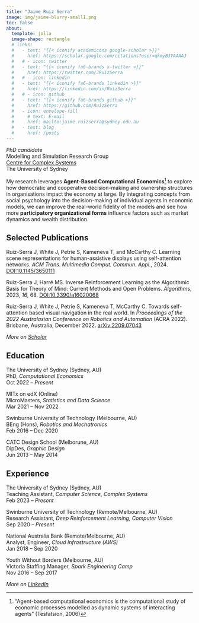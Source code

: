 ```yaml
---
title: "Jaime Ruiz Serra"
image: img/jaime-blurry-small1.png
toc: false
about:
  template: jolla
  image-shape: rectangle
  # links:
  #   - text: "{{< iconify academicons google-scholar >}}"
  #     href: https://scholar.google.com/citations?user=qkmyBJYAAAAJ
  #   # - icon: twitter
  #   - text: "{{< iconify fa6-brands x-twitter >}}"
  #     href: https://twitter.com/JRuizSerra
  #   # - icon: linkedin
  #   - text: "{{< iconify fa6-brands linkedin >}}"
  #     href: https://linkedin.com/in/RuizSerra
  #   # - icon: github
  #   - text: "{{< iconify fa6-brands github >}}"
  #     href: https://github.com/RuizSerra
  #   - icon: envelope-fill
  #     # text: E-mail
  #     href: mailto:jaime.ruizserra@sydney.edu.au
  #   - text: blog
  #     href: /posts
---
```



*PhD candidate*   
Modelling and Simulation Research Group  
[Centre for Complex Systems](https://www.sydney.edu.au/engineering/our-research/complex-systems.html)  
The University of Sydney

My research leverages **Agent-Based Computational Economics**[^1] to explore how democratic 
and cooperative decision-making and ownership structures in organisations impact 
the economy at large. By integrating concepts from social psychology into the 
decision-making of individual agents in economic models, we can improve the 
real-world fidelity of the models and see how more **participatory organizational forms** 
influence factors such as market dynamics and wealth distribution.

[^1]: "Agent-based computational economics is the computational study of economic processes modelled as dynamic systems of interacting agents" (Tesfatsion, 2006)

## Selected Publications

Ruiz-Serra J, White J, Petrie S, Kameneva T, and McCarthy C. Learning scene representations for human-assistive displays using self-attention networks. *ACM Trans. Multimedia Comput. Commun. Appl.*, 2024. [DOI:10.1145/3650111](https://doi.org/10.1145/3650111)

Ruiz-Serra J, Harré MS. Inverse Reinforcement Learning as the Algorithmic Basis for Theory of Mind: Current Methods and Open Problems. *Algorithms*, 2023, *16*, 68. [DOI:10.3390/a16020068](https://doi.org/10.3390/a16020068)

Ruiz-Serra J, White J, Petrie S, Kameneva T, McCarthy C. Towards self-attention based visual navigation in the real world. In *Proceedings of the 2022 Australasian Conference on Robotics and Automation* (ACRA 2022). Brisbane, Australia, December 2022. [arXiv:2209.07043](https://doi.org/10.48550/arXiv.2209.07043)

*More on [Scholar](https://scholar.google.com/citations?user=qkmyBJYAAAAJ)*





## Education

The University of Sydney (Sydney, AU)  
PhD, *Computational Economics*  
Oct 2022 -- *Present*

MITx on edX (Online)  
MicroMasters, *Statistics and Data Science*  
Mar 2021 -- Nov 2022

Swinburne University of Technology (Melbourne, AU)  
BEng (Hons), *Robotics and Mechatronics*  
Feb 2016 -- Dec 2020 

CATC Design School (Melborune, AU)  
DipDes, *Graphic Design*  
Jun 2013 -- May 2014





## Experience

The University of Sydney (Sydney, AU)  
Teaching Assistant, *Computer Science, Complex Systems*  
Feb 2023 -- *Present*

Swinburne University of Technology (Remote/Melbourne, AU)  
Research Assistant, *Deep Reinforcement Learning, Computer Vision*  
Sep 2020 -- *Present*

National Australia Bank (Remote/Melbourne, AU)  
Analyst, Engineer, *Cloud Infrastructure (AWS)*  
Jan 2018 -- Sep 2020

Youth Without Borders (Melbourne, AU)  
Victoria Staffing Manager, *Spark Engineering Camp*  
Nov 2016 -- Sep 2017

*More on [LinkedIn](https://linkedin.com/in/ruizserra)*